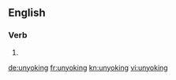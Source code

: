 
==English==

===Verb===
{{head|en|present participle}}

# {{present participle of|unyoke|lang=en}}

[[de:unyoking]]
[[fr:unyoking]]
[[kn:unyoking]]
[[vi:unyoking]]